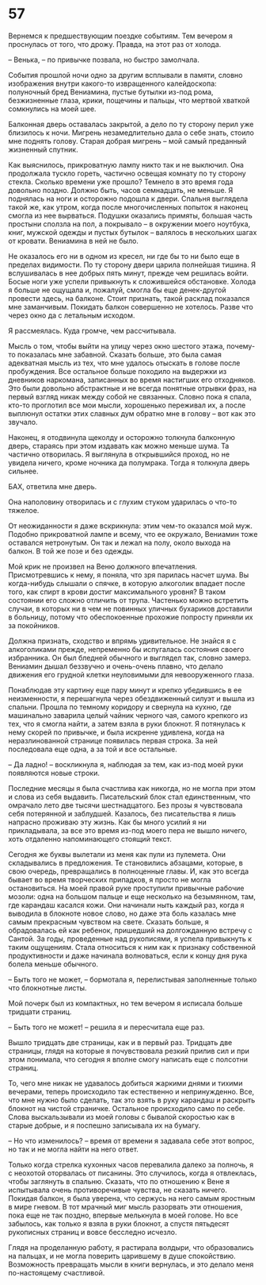 # 57 {-}

Вернемся к предшествующим поездке событиям. Тем вечером я проснулась от того, что дрожу. Правда, на этот раз от холода.

– Венька, – по привычке позвала, но быстро замолчала.

События прошлой ночи одно за другим всплывали в памяти, словно изображения внутри какого-то извращенного калейдоскопа: полуночный бред Вениамина, пустые бутылки из-под рома, безжизненные глаза, крики, пощечины и пальцы, что мертвой хваткой сомкнулись на моей шее.

Балконная дверь оставалась закрытой, а дело по ту сторону перил уже близилось к ночи. Мигрень незамедлительно дала о себе знать, стоило мне поднять голову. Старая добрая мигрень – мой самый преданный жизненный спутник.

Как выяснилось, прикроватную лампу никто так и не выключил. Она продолжала тускло гореть, частично освещая комнату по ту сторону стекла. Сколько времени уже прошло? Темнело в это время года довольно поздно. Должно быть, часов семнадцать, не меньше. Я поднялась на ноги и осторожно подошла к двери. Спальня выглядела такой же, как утром, когда после многочисленных попыток я наконец смогла из нее вырваться. Подушки оказались примяты, большая часть простыни сползла на пол, а покрывало – в окружении моего ноутбука, книг, мужской одежды и пустых бутылок – валялось в нескольких шагах от кровати. Вениамина в ней не было.

Не оказалось его ни в одном из кресел, ни где бы то ни было еще в пределах видимости. По ту сторону двери царила полнейшая тишина. Я вслушивалась в нее добрых пять минут, прежде чем решилась войти. Босые ноги уже успели привыкнуть к сложившейся обстановке. Холода я больше не ощущала и, пожалуй, смогла бы еще денек-другой провести здесь, на балконе. Стоит признать, такой расклад показался мне заманчивым. Покидать балкон совершенно не хотелось. Разве что через окно да с летальным исходом. 

Я рассмеялась. Куда громче, чем рассчитывала. 

Мысль о том, чтобы выйти на улицу через окно шестого этажа, почему-то показалась мне забавной. Сказать больше, это была самая адекватная мысль из тех, что мне удалось отыскать в голове после пробуждения. Все остальное больше походило на выдержки из дневников наркомана, записанных во время настигших его отходняков. Это были довольно абстрактные и не всегда понятные отрывки фраз, на первый взгляд никак между собой не связанных. Словно пока я спала, кто-то проглотил все мои мысли, хорошенько переживал их, а после выплюнул остатки этих славных дум обратно мне в голову – вот как это звучало.

Наконец, я отодвинула щеколду и осторожно толкнула балконную дверь, стараясь при этом издавать как можно меньше шума. Та частично отворилась. Я выглянула в открывшийся проход, но не увидела ничего, кроме ночника да полумрака. Тогда я толкнула дверь сильнее. 

БАХ, ответила мне дверь.

Она наполовину отворилась и с глухим стуком ударилась о что-то тяжелое. 

От неожиданности я даже вскрикнула: этим чем-то оказался мой муж. Подобно прикроватной лампе и всему, что ее окружало, Вениамин тоже оставался нетронутым. Он так и лежал на полу, около выхода на балкон. В той же позе и без одежды. 

Мой крик не произвел на Веню должного впечатления. Присмотревшись к нему, я поняла, что зря парилась насчет шума. Вы когда-нибудь слышали о спячке, в которую алкоголик впадает после того, как спирт в крови достиг максимального уровня? В таком состоянии его сложно отличить от трупа. Частенько можно встретить случаи, в которых ни в чем не повинных уличных бухариков доставили в больницу, потому что обеспокоенные прохожие попросту приняли их за покойников. 

Должна признать, сходство и впрямь удивительное. Не знайся я с алкоголиками прежде, непременно бы испугалась состояния своего избранника. Он был бледней обычного и выглядел так, словно замерз. Вениамин дышал беззвучно и очень-очень плавно, что делало движения его грудной клетки неуловимыми для невооруженного глаза.

Понаблюдав эту картину еще пару минут и крепко убедившись в ее неизменности, я перешагнула через обездвиженный силуэт и вышла из спальни. Прошла по темному коридору и свернула на кухню, где машинально заварила целый чайник черного чая, самого крепкого из тех, что я смогла найти, а затем взяла в руки блокнот. Я потянулась к нему скорей по привычке, и была искренне удивлена, когда на неразлинованной странице появилась первая строка. За ней последовала еще одна, а за той и все остальные. 

– Да ладно! – воскликнула я, наблюдая за тем, как из-под моей руки появляются новые строки.

Последние месяцы я была счастлива как никогда, но не могла при этом и слова из себя выдавить. Писательский блок стал единственным, что омрачало лето две тысячи шестнадцатого. Без прозы я чувствовала себя потерянной и заблудшей. Казалось, без писательства я лишь напрасно проживаю эту жизнь. Как бы много усилий я ни прикладывала, за все это время из-под моего пера не вышло ничего, хоть отдаленно напоминающего стоящий текст.

Сегодня же буквы вылетали из меня как пули из пулемета. Они складывались в предложения. Те становились абзацами, которые, в свою очередь, превращались в полноценные главы. И, как это всегда бывает во время творческих припадков, я просто не могла остановиться. На моей правой руке проступили привычные рабочие мозоли: одна на большом пальце и еще несколько на безымянном, там, где карандаш касался кожи. Они начинали ныть каждый раз, когда я выводила в блокноте новое слово, но даже эта боль казалась мне самым прекрасным чувством на свете. Сказать больше, я обрадовалась ей как ребенок, пришедший на долгожданную встречу с Сантой. За годы, проведенные над рукописями, я успела привыкнуть к таким ощущениям. Стала относиться к ним как к признаку собственной продуктивности и даже начинала волноваться, если к концу дня рука болела меньше обычного.

– Быть того не может, – бормотала я, перелистывая заполненные только что блокнотные листы. 

Мой почерк был из компактных, но тем вечером я исписала больше тридцати страниц.  

– Быть того не может! – решила я и пересчитала еще раз.

Вышло тридцать две страницы, как и в первый раз. Тридцать две страницы, глядя на которые я почувствовала резкий прилив сил и при этом понимала, что сегодня я вполне смогу написать еще с полсотни страниц.

То, чего мне никак не удавалось добиться жаркими днями и тихими вечерами, теперь происходило так естественно и непринужденно. Все, что мне нужно было сделать, так это взять в руку карандаш и раскрыть блокнот на чистой страничке. Остальное происходило само по себе. Слова выскальзывали из моей головы с бывалой скоростью как в старые добрые, и я поспешно записывала их на бумагу.

– Но что изменилось? – время от времени я задавала себе этот вопрос, но так и не могла найти на него ответ.

Только когда стрелка кухонных часов перевалила далеко за полночь, я с неохотой оторвалась от писанины. Это случилось, когда я отвлеклась, чтобы заглянуть в спальню. Сказать, что по отношению к Вене я испытывала очень противоречивые чувства, не сказать ничего. Покидая балкон, я была уверена, что сержусь на него самым яростным в мире гневом. В тот мрачный миг мысль разорвать эти отношения, пока еще не так поздно, впервые мелькнула в моей голове. Но все забылось, как только я взяла в руки блокнот, а спустя пятьдесят рукописных страниц и вовсе бесследно исчезло. 

Глядя на проделанную работу, я растирала волдыри, что образовались на пальцах, и не могла поверить царившему в душе спокойствию. Возможность превращать мысли в книги вернулась, и это делало меня по-настоящему счастливой.


